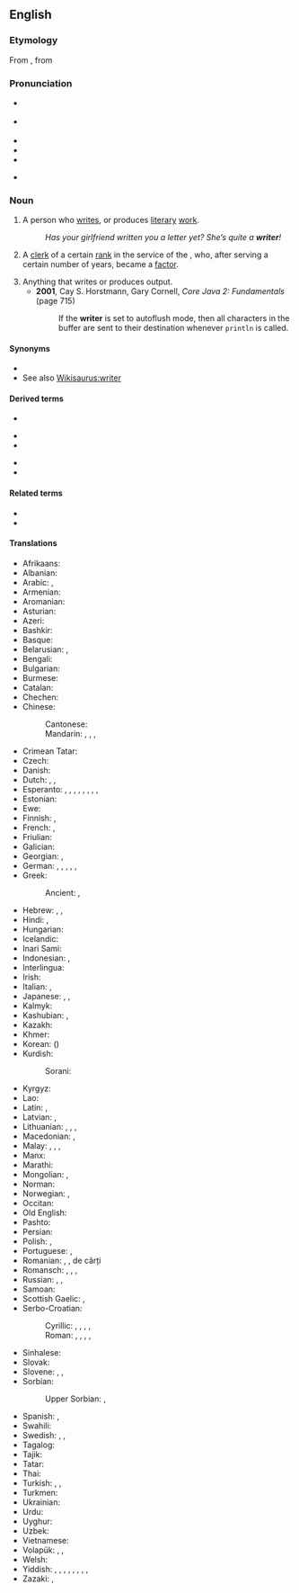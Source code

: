 ==English==
{{wikipedia}}

===Etymology===
From {{etyl|enm|en}}, from {{etyl|ang|en}}

===Pronunciation===
* {{a|RP}} {{IPA|/ˈɹaɪtə/|lang=en}}
* {{a|GA}} {{IPA|/ˈɹaɪtɚ/|[ˈɹɐɪɾɚ]|lang=en}}
* {{audio|En-uk-writer.ogg|Audio (UK)|lang=en}}
* {{audio|En-us-writer.ogg|Audio (US)|lang=en}}
* {{rhymes|aɪtə(ɹ)|lang=en}}
* {{homophones|rider|lang=en}} {{qualifier|in some accents}}

===Noun===
{{en-noun}}

# A person who [[write]]s, or produces [[literary]] [[work]].
#: ''Has your girlfriend written you a letter yet? She’s quite a '''writer'''!''
# {{lb|en|historical}} A [[clerk]] of a certain [[rank]] in the service of the {{w|East India Company}}, who, after serving a certain number of years, became a [[factor]].
# Anything that writes or produces output.
#* '''2001''', Cay S. Horstmann, ‎Gary Cornell, ''Core Java 2: Fundamentals'' (page 715)
#*: If the '''writer''' is set to autoflush mode, then all characters in the buffer are sent to their destination whenever <code>println</code> is called.

====Synonyms====
* {{l|en|author}}
* See also [[Wikisaurus:writer]]

====Derived terms====
{{rel-top3|Terms derived from ''writer'' (noun)}}
* {{l|en|copy writer}}
{{rel-mid3}}
* {{l|en|ghost writer}}
* {{l|en|screenwriter}}
{{rel-mid3}}
* {{l|en|space writer}}
* {{l|en|writer's cramp}}
{{rel-bottom}}

====Related terms====
* {{l|en|write}}
* {{l|en|writing}}

====Translations====
{{trans-top|person who writes; an author}}
* Afrikaans: {{t|af|skrywer}}
* Albanian: {{t+|sq|shkrimtar|m}}
* Arabic: {{t+|ar|كَاتِب|m}}, {{t|ar|مُؤَلِّف|m}}
* Armenian: {{t+|hy|գրող|sc=Armn}}
* Aromanian: {{t|rup|scriitor|m}}
* Asturian: {{t|ast|escritor|m}}
* Azeri: {{t+|az|yazıçı}}
* Bashkir: {{t|ba|яҙыусы}}
* Basque: {{t|eu|idazle}}
* Belarusian: {{t|be|пісьме́ннік|m|sc=Cyrl}}, {{t|be|пісьме́нніца|f|sc=Cyrl}}
* Bengali: {{t+|bn|লেখক|sc=Beng}}
* Bulgarian: {{t+|bg|писа́тел|m|sc=Cyrl}}
* Burmese: {{t+|my|စာရေးဆရာ|sc=Mymr}}
* Catalan: {{t+|ca|escriptor|m}}
* Chechen: {{t|ce|яздархо|sc=Cyrl}}
* Chinese:
*: Cantonese: {{t|yue|作家|tr=zok3 gaa1|sc=Hani}}
*: Mandarin: {{t+|cmn|作家|tr=zuòjiā|sc=Hani}}, {{t+|cmn|作者|tr=zuòzhě|sc=Hani}}, {{t+|cmn|筆者|sc=Hani}}, {{t+|cmn|笔者|tr=bǐzhě|sc=Hani}}
* Crimean Tatar: {{t|crh|müellif}}
* Czech: {{t+|cs|spisovatel|m}}
* Danish: {{t+|da|forfatter}}
* Dutch: {{t+|nl|schrijver|m}}, {{t+|nl|schrijfster|f}}, {{t+|nl|auteur|m|f}}
* Esperanto: {{qualifier|♂♀}} {{t|eo|skribanto}}, {{qualifier|♂}} {{t|eo|virskribanto}}, {{qualifier|♀}} {{t|eo|skribantino}}, {{qualifier|professional, ♂♀}} {{t|eo|skribisto}}, {{qualifier|♂}} {{t|eo|virskribisto}}, {{qualifier|♀}} {{t|eo|skribistino}}, {{qualifier|♂♀}} {{t|eo|verkisto}}, {{qualifier|♂}} {{t|eo|virverkisto}}, {{qualifier|♀}} {{t|eo|verkistino}}
* Estonian: {{t+|et|kirjanik}}
* Ewe: {{t|ee|nuŋlɔla}}
* Finnish: {{t+|fi|kirjoittaja}}, {{t+|fi|kirjailija}}
* French: {{t+|fr|écrivain|m}}, {{t+|fr|auteur|m}}
* Friulian: {{t|fur|scritôr|m}}
* Galician: {{t+|gl|escritor|m}}
* Georgian: {{t|ka|მწერალი|sc=Geor}}, {{t|ka|ჭარუ|sc=Geor}}
* German: {{t+|de|Schriftsteller|m}}, {{t+|de|Schriftstellerin|f}}, {{t+|de|Autor|m}}, {{t+|de|Autorin|f}}, {{t+|de|Schreiber|m}}, {{t|de|Schreiberin|f}}
* Greek: {{t+|el|συγγραφέας|m|f|sc=Grek}}
*: Ancient: {{t|grc|συγγραφεύς|m}}, {{t|grc|γραφεύς|m}}
* Hebrew: {{t|he|כּוֹתֵב|tr=kotév}}, {{t+|he|סוֹפֵר|m|tr=sofér}}, {{t+|he|מְחַבֵּר|m|tr=m'khabér}}
* Hindi: {{t+|hi|लेखक|m|sc=Deva}}, {{t+|hi|लेखिका|f|sc=Deva}}
* Hungarian: {{t+|hu|író}}
* Icelandic: {{t+|is|rithöfundur|m}}
* Inari Sami: {{t|smn|kirječällee}}
* Indonesian: {{t+|id|penulis}}, {{t+|id|pengarang}}
* Interlingua: {{t|ia|scriptor}}
* Irish: {{t|ga|scríbhneoir|m}}
* Italian: {{t+|it|scrittore|m}}, {{t+|it|scrittrice|f}}
* Japanese: {{t+|ja|著者|tr=ちょしゃ, chósha|sc=Jpan}}, {{t+|ja|作家|tr=さっか, sakká|sc=Jpan}}, {{t|ja|筆者|tr=ひっしゃ, hissha|sc=Jpan}}
* Kalmyk: {{t|xal|бичәч}}
* Kashubian: {{t|csb|pisôrz|m}}, {{t|csb|pisôrka|f}}
* Kazakh: {{t+|kk|жазушы|sc=Cyrl}}
* Khmer: {{t|km|អ្នកនិពន្ធ|tr=neak ni’pʊən|sc=Khmr}}
* Korean: {{t+|ko|작가|sc=Kore}} ({{t+|ko|作家|sc=Kore}})
* Kurdish:
*: Sorani: {{t|ku|نوسه‌ر}}
{{trans-mid}}
* Kyrgyz: {{t+|ky|жазуучу|sc=Cyrl}}
* Lao: {{t+|lo|ນັກຂຽນ|sc=Laoo}}
* Latin: {{t|la|scriptor|m}}, {{t|la|scriptrix|f}}
* Latvian: {{t|lv|rakstnieks|m}}, {{t|lv|autors|m}}
* Lithuanian: {{t+|lt|rašytojas|m}}, {{t+|lt|rašytoja|f}}, {{t|lt|autorius|m}}, {{t|lt|autorė|f}}
* Macedonian: {{t|mk|пи́сател|m}}, {{t|mk|писа́телка|f}}
* Malay: {{t|ms|penulis}}, {{t|ms|pengarang}}, {{t|ms|mualif}}, {{t|ms|katib}}
* Manx: {{t|gv|screeudeyr|m}}
* Marathi: {{t|mr|लेखक|m|sc=Deva}}
* Mongolian: {{t+|mn|зохиолч|sc=Cyrl}}, {{t+|mn|бичээч|sc=Cyrl}}
* Norman: {{t|nrf|auteu|m}}
* Norwegian: {{t+|no|forfatter|m}}, {{t|no|skribent|m}}
* Occitan: {{t+|oc|escrivan|m}}
* Old English: {{t|ang|wrītere}}
* Pashto: {{t+|ps|ليکوال|tr=líkwâl|sc=ps-Arab}}
* Persian: {{t+|fa|نویسنده|tr=nevisande|sc=fa-Arab}}
* Polish: {{t+|pl|pisarz|m-pr}}, {{t+|pl|pisarka|f}}
* Portuguese: {{t+|pt|escritor|m}}, {{t|pt|escritora|f}}
* Romanian: {{t+|ro|scriitor|m}}, {{t+|ro|scriitoare|f}}, {{t+|ro|autor|m}} de cărți
* Romansch: {{t|rm|scriptur|m}}, {{t|rm|sriptura|f}}, {{t|rm|scrivent|m}}, {{t|rm|scriventa|f}}
* Russian: {{t+|ru|писа́тель|m}}, {{t+|ru|писа́тельница|f}}, {{t+|ru|а́втор|m}}
* Samoan: {{t|sm|tusitala}}
* Scottish Gaelic: {{t|gd|sgrìobhadair|m}}, {{t|gd|sgrìobhaiche|m}}
* Serbo-Croatian:
*: Cyrillic: {{t|sh|писац|m}}, {{t|sh|писатељ|m}}, {{t|sh|писатељица|f}}, {{t|sh|списатељ|m}}, {{t|sh|списатељица|f}}
*: Roman: {{t+|sh|pisac|m}}, {{t|sh|pisatelj|m}}, {{t|sh|pisateljica|f}}, {{t+|sh|spisatelj|m}}, {{t+|sh|spisateljica|f}}
* Sinhalese: {{t|si|ලියන්නා|sc=Sinh}}
* Slovak: {{t|sk|spisovateľ|m}}
* Slovene: {{t+|sl|pisátelj|m}}, {{t|sl|pisáteljica|f}}, {{t|sl|písec|m}}
* Sorbian:
*: Upper Sorbian: {{t|hsb|spisowaćel|m}}, {{t|hsb|spisowaćelka|f}}
* Spanish: {{t+|es|escritor|m}}, {{t+|es|escritora|f}}
* Swahili: {{t+|sw|mwandishi}}
* Swedish: {{t+|sv|skribent|c}} {{qualifier|of shorter articles, speeches, etc.}}, {{t+|sv|författare|c}} {{qualifier|of books}}, {{t|sv|skriftställare|c}} {{qualifier|of several genres, may also publish and translate}}
* Tagalog: {{t+|tl|manunulat}}
* Tajik: {{t+|tg|нависанда|sc=Cyrl}}
* Tatar: {{t+|tt|язучы|sc=Cyrl}}
* Thai: {{t+|th|นักเขียน}}
* Turkish: {{t+|tr|müellif}}, {{t+|tr|yazar}}, {{t+|tr|yazıcı}}
* Turkmen: {{t|tk|ýazyjy}}
* Ukrainian: {{t+|uk|письме́нник|m|sc=Cyrl}}
* Urdu: {{t|ur|لیکھک|m|tr=lekhak|sc=ur-Arab}}
* Uyghur: {{t|ug|يازغۇچى|sc=ug-Arab}}
* Uzbek: {{t+|uz|yozuvchi}}
* Vietnamese: {{t+|vi|nhà văn}}
* Volapük: {{qualifier|♂♀}} {{t+|vo|lautan}}, {{qualifier|♂}} {{t|vo|hilautan}}, {{qualifier|♀}} {{t|vo|jilautan}}
* Welsh: {{t+|cy|ysgrifennwr|m}}
* Yiddish: {{t|yi|מחבר|m|tr=mekhaber|sc=Hebr}}, {{t|yi|מעכאַבער|m|sc=Hebr}}, {{t|yi|שרײַבער|m|sc=Hebr}}, {{t|yi|אויטאָר|m|sc=Hebr}}, {{t|yi|פֿאַרפֿאַסער|m|sc=Hebr}}, {{t|yi|שריפֿטשטעלער|m|sc=Hebr}}, {{t|yi|וואָרטקינסטלער|m|sc=Hebr}}, {{t|yi|ליטעראַט|m|sc=Hebr}}, {{t|yi|פֿעדערניק|m|sc=Hebr}}
* Zazaki: {{t|zza|nusger}}, {{t|zza|nustekar}}
{{trans-bottom}}